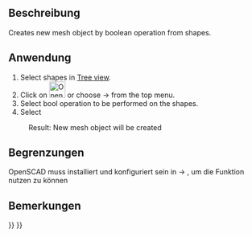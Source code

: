 <languages/>
{{Docnav/de
|[[OpenSCAD_AddOpenSCADElement/de|HinzufügenOpenSCADElement]]
|[[OpenSCAD_Hull/de|Hülle]]
|[[OpenSCAD_Workbench/de|OpenSCAD]]
|IconL=OpenSCAD_AddOpenSCADElement.svg
|IconR=OpenSCAD_Hull.svg
|IconC=Workbench_OpenSCAD.svg
}}

{{GuiCommand/de
|Name=OpenSCAD MeshBoolean
|MenuLocation=OpenSCAD → Mesh Boolean...
‏‎|Workbenches=[[OpenSCAD_Workbench/de|OpenSCAD]]
}}

==Beschreibung== 

Creates new mesh object by boolean operation from shapes.

==Anwendung== 

# Select shapes in [[Tree_view|Tree view]].
# Click on [[Image:OpenSCAD_MeshBoolean.svg|32px]] or choose {{KEY|OpenSCAD}}  →  {{KEY|[[Image:OpenSCAD_MeshBoolean.svg|32px]] MeshBoolean ...}} from the top menu.
# Select bool operation to be performed on the shapes.
# Select {{KEY|Perform}}
:Result: New mesh object will be created

==Begrenzungen== 

OpenSCAD muss installiert und konfiguriert sein in {{KEY|Bearbeiten}}  → {{KEY|Einstellungen}}, um die Funktion nutzen zu können


==Bemerkungen==


{{Docnav/de
|[[OpenSCAD_AddOpenSCADElement/de|HinzufügenOpenSCADElement]]
|[[OpenSCAD_Hull/de|Hülle]]
|[[OpenSCAD_Workbench/de|OpenSCAD]]
|IconL=OpenSCAD_AddOpenSCADElement.svg
|IconR=OpenSCAD_Hull.svg
|IconC=Workbench_OpenSCAD.svg
}}

{{OpenSCAD_Tools_navi{{#translation:}}}}
{{Userdocnavi{{#translation:}}}}